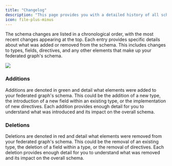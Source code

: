 ---
title: "Changelog"
description: "This page provides you with a detailed history of all schema changes made to your federated graph, including both additions and deletions."
icon: file-plus-minus
---

The schema changes are listed in a chronological order, with the most recent changes appearing at the top. Each entry provides specific details about what was added or removed from the schema. This includes changes to types, fields, directives, and any other elements that make up your federated graph's schema.

<Frame caption="An changelog example on WunderGraph Cosmo">
  <img src="/images/studio/image-14.png" />
</Frame>


### Additions

Additions are denoted in green and detail what elements were added to your federated graph's schema. This could be the addition of a new type, the introduction of a new field within an existing type, or the implementation of new directives. Each addition provides enough detail for you to understand what was introduced and its impact on the overall schema.

### Deletions

Deletions are denoted in red and detail what elements were removed from your federated graph's schema. This could be the removal of an existing type, the deletion of a field within a type, or the removal of directives. Each deletion provides enough detail for you to understand what was removed and its impact on the overall schema.

